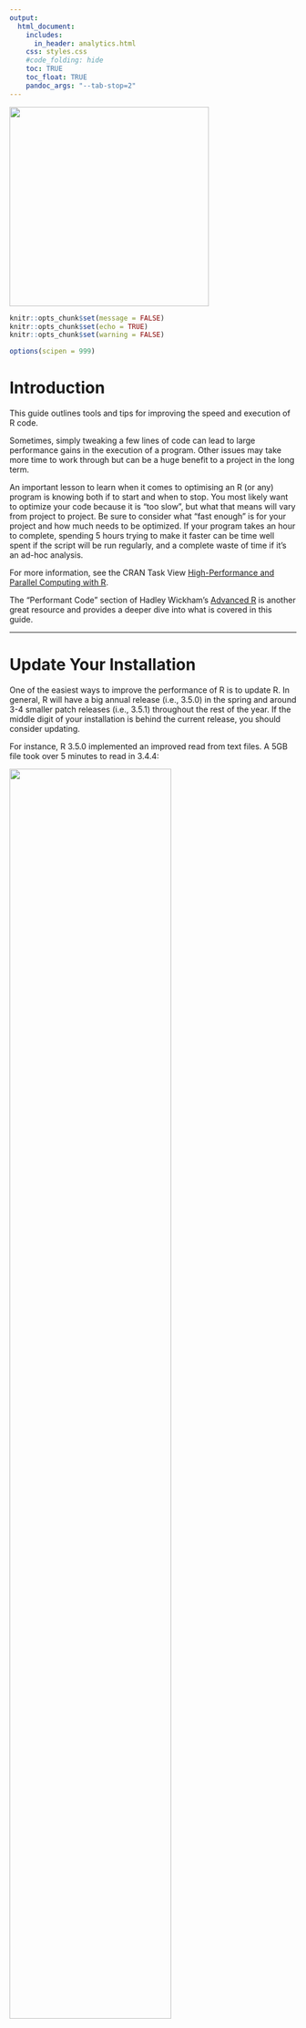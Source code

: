 ```yaml
---
output: 
  html_document:
    includes:
      in_header: analytics.html  	
    css: styles.css
    #code_folding: hide
    toc: TRUE
    toc_float: TRUE
    pandoc_args: "--tab-stop=2"
---
```


<link rel="stylesheet" href="//fonts.googleapis.com/css?family=Lato" />

::: {#header}
<img src="graphics-guide/www/images/urban-institute-logo.png" width="350"/>
:::

```r
knitr::opts_chunk$set(message = FALSE)
knitr::opts_chunk$set(echo = TRUE)
knitr::opts_chunk$set(warning = FALSE)

options(scipen = 999)
```

# Introduction

This guide outlines tools and tips for improving the speed and execution of R code.

Sometimes, simply tweaking a few lines of code can lead to large performance gains in the execution of a program. Other issues may take more time to work through but can be a huge benefit to a project in the long term.

An important lesson to learn when it comes to optimising an R (or any) program is knowing both if to start and when to stop. You most likely want to optimize your code because it is "too slow", but what that means will vary from project to project. Be sure to consider what "fast enough" is for your project and how much needs to be optimized. If your program takes an hour to complete, spending 5 hours trying to make it faster can be time well spent if the script will be run regularly, and a complete waste of time if it's an ad-hoc analysis.

For more information, see the CRAN Task View [High-Performance and Parallel Computing with R](https://CRAN.R-project.org/view=HighPerformanceComputing).

The "Performant Code" section of Hadley Wickham's [Advanced R](http://adv-r.had.co.nz/) is another great resource and provides a deeper dive into what is covered in this guide.

------------------------------------------------------------------------

# Update Your Installation

One of the easiest ways to improve the performance of R is to update R. In general, R will have a big annual release (i.e., 3.5.0) in the spring and around 3-4 smaller patch releases (i.e., 3.5.1) throughout the rest of the year. If the middle digit of your installation is behind the current release, you should consider updating.

For instance, R 3.5.0 implemented an improved read from text files. A 5GB file took over 5 minutes to read in 3.4.4:

![](optimization/images/data-load-3-4.png){width="75%"}

While 3.5.0 took less than half the time:

![](optimization/images/data-load-3-5.png){width="75%"}

To see what the R-core development team is up to, check out the [NEWS](https://cran.r-project.org/doc/manuals/r-devel/NEWS.html) file from the R project.

------------------------------------------------------------------------

# Profiling & Benchmarking

In order to efficiently optimize your code, you'll first need to know where it's running slowest. The `profvis` package provides a nice way of visualizing the execution time and memory useage of your program.

```r
library(profvis)
library(dplyr)

profvis({
	diamonds <- read.csv("optimization/data/diamonds.csv")

	diamonds_by_cut <- diamonds %>%
		group_by(cut) %>%
		summarise_if(is.numeric, mean)

	write.csv(diamonds_by_cut, file = "optimization/data/diamonds_by_cut.csv")

})

```

In this toy example it looks like the `read.csv` function is the bottleneck, so

work on optimizing that first.

Once you find the bottleneck that needs to be optimized, it can be useful to

benchmark different potential solutions. The `microbenchmark` package can help

you choose between different options. Continuing with the simple example with

the `diamonds` dataset, compare the base `read.csv` function with `read_csv`

from the `readr` package.

```r

library(microbenchmark)

microbenchmark(

   read.csv("optimization/data/diamonds.csv"),

   readr::read_csv("optimization/data/diamonds.csv")

)

```

In this case, `read_csv` is about twice as fast as the base R implementations.

# Parallel Computing

Often, time-intensive R code can be sped up by breaking the execution of

the job across additional cores of your computer. This is called parallel computing.

## Learn `lapply`/`purrr::map`

Learning the `lapply` (and variants) function from Base R or the `map` (and variants) function from the `purrr` package is the first step in learning to run R code in parallel. Once you understand how `lapply` and `map` work, running your code in parallel will be simple.

Say you have a vector of numbers and want to find the square root of each one

(ignore for now that `sqrt` is vectorized, which will be covered later).

You could write a for loop and iterate over each element of the vector:

```r

x <- c(1, 4, 9, 16)

out <- vector("list", length(x))

for (i in seq_along(x)) {

   out[[i]] <- sqrt(x[[i]])

}

unlist(out)

```

The `lapply` function essentially handles the overhead of constructing a for

loop for you. The syntax is:

```r

lapply(X, FUN, ...)

```

`lapply` will then take each element of `X` and apply the `FUN`ction to it.

Our simple example then becomes:

```r

x <- c(1, 4, 9, 16)

out <- lapply(x, sqrt)

unlist(out)

```

Those working within the `tidyverse` may use `map` from the `purrr` package equivalently:

```r

library(purrr)

x <- c(1, 4, 9, 16)

out <- map(x, sqrt)

unlist(out)

```

## Motivating Example

Once you are comfortable with `lapply` and/or `map`, running the same code in

parallel takes just an additional line of code.

For `lapply` users, the `future.apply` package contains an equivalent

`future_lapply` function. Just be sure to call `plan(multiprocess)` beforehand,

which will handle the back-end orchestration needed to run in parallel.

```r

# install.packages("future.apply")

library(future.apply)

plan(multiprocess)

out <- future_lapply(x, sqrt)

unlist(out)

```

For `purrr` users, the `furrr` (i.e., future purrr) package includes an

equivalent `future_map` function:

```r

# install.packages("furrr")

library(furrr)

plan(multiprocess)

y <- future_map(x, sqrt)

unlist(y)

```

How much faster did this simple example run in parallel?

```r

library(future.apply)

plan(multiprocess)

x <- c(1, 4, 9, 16)

microbenchmark::microbenchmark(

   sequential = lapply(x, sqrt),

   parallel = future_lapply(x, sqrt),

   unit = "s"

)

```

Parallelization was actually slower. In this case, the overhead of

setting the code to run in parallel far outweighed any performance gain. In

general, parallelization works well on long-running & compute intensive jobs.

## A (somewhat) More Complex Example

In this example we'll use the `diamonds` dataset from `ggplot2` and perform a

kmeans cluster. We'll use `lapply` to iterate the number of clusters from 2 to

5:

```r

df <- ggplot2::diamonds

df <- dplyr::select(df, -c(cut, color, clarity))

centers = 2:5

system.time(

   lapply(centers,

                function(x) kmeans(df, centers = x, nstart = 500)

                )

   )

```

A now running the same code in parallel:

```r

library(future.apply)

plan(multiprocess)

system.time(

   future_lapply(centers,

                               function(x) kmeans(df, centers = x, nstart = 500)

                               )

   )

```

While we didn't achieve perfect scaling, we still get a nice bump in execution

time.

## Additional Packages

For the sake of ease and brevity, this guide focused on the `futures` framework

for parallelization. However, you should be aware that there are a number of

other ways to parallelize your code.

### The `parallel` Package

The `parallel` package is included in your base R installation. It includes

analogues of the various `apply` functions:

-   `parLapply`

-   `mclapply` - not available on Windows

These functions generally require more setup, especially on Windows machines.

### The `doParallel` Package

The `doParallel` package builds off of `parallel` and is

useful for code that uses for loops instead of `lapply`. Like the parallel

package, it generally requires more setup, especially on Windows machines.

### Machine Learning - `caret`

For those running machine learning models, the `caret` package can easily

leverage `doParallel` to speed up the execution of multiple models. Lifting

the example from the package documentation:

```r

library(doParallel)

cl <- makePSOCKcluster(5) # number of cores to use

registerDoParallel(cl)

## All subsequent models are then run in parallel

model <- train(y ~ ., data = training, method = "rf")

## When you are done:

stopCluster(cl)

```

Be sure to check out the full

[documentation](http://topepo.github.io/caret/parallel-processing.html)

for more detail.

------------------------------------------------------------------------

# Big Data

As data collection and storage becomes easier and cheaper, it is relatively

simple to obtain relatively large data files. An important point to keep in

mind is that the size of your data will generally expand when it is read

from a storage device into R. A general rule of thumb is that a file will take

somewhere around 3-4 times more space in memory than it does on disk.

For instance, compare the size of the `iris` data set when it is saved as a

.csv file locally vs the size of the object when it is read in to an R session:

```r

file.size("optimization/data/iris.csv") / 1000

df <- readr::read_csv("optimization/data/iris.csv")

pryr::object_size(df)

```

This means that on a standard Urban Institute desktop, you may have issues

reading in files that are larger than 4 GB.

## Object Size

The type of your data can have a big impact on the size of your data frame

when you are dealing with larger files. There are four main types of atomic

vectors in R:

1.  `logical`

2.  `integer`

3.  `double` (also called `numeric`)

4.  `character`

## Each of these data types occupies a different amount of space in memory

`logical` and `integer` vectors use 4 bytes per element, while a `double` will

occupy 8 bytes. R uses a global string pool, so `character` vectors are hard

to estimate, but will generally take up more space for element.

Consider the following example:

```r

x <- 1:100

pryr::object_size(x)

pryr::object_size(as.double(x))

pryr::object_size(as.character(x))

```

An incorrect data type can easily cost you a lot of space in memory, especially

at scale. This often happens when reading data from a text or csv file - data

may have a format such as `c(1.0, 2.0, 3.0)` and will be read in as a `numeric`

column, when `integer` is more appropriate and compact.

You may also be familiar with `factor` variables within R. Essentially a

`factor` will represent your data as integers, and map them back to their

character representation. This can save memory when you have a compact and

unique level of factors:

```r

x <- sample(letters, 10000, replace = TRUE)

pryr::object_size(as.character(x))

pryr::object_size(as.factor(x))

```

However if each element is unique, or if there is not a lot of overlap among

elements, than the overhead will make a factor larger than its character

representation:

```r

pryr::object_size(as.factor(letters))

pryr::object_size(as.character(letters))

```

## Cloud Computing

Sometimes, you will have data that are simply too large to ever fit on your

local desktop machine. If that is the case, then the Elastic Cloud Computing

Environment from the Office of Technology and Data Science can provide you with

easy access to powerful analytic tools for computationally intensive project.

The Elastic Cloud Computing Environment allows researchers to quickly spin-up

an Amazon Web Services (AWS) Elastic Cloud Compute (EC2) instance. These

instances offer increased memory to read in large datasets, along with

additional CPUs to provide the ability to process data in parallel at an

impressive scale.

| Instance \| CPU \| Memory (GB) \|

\|----------\|-----\|--------\|

| Desktop \| 8 \| 16 \|

| c5.4xlarge \| 16 \| 32 \|

| c5.9xlarge \| 36 \| 72 \|

| c5.18xlarge \| 72 \| 144 \|

| x1e.8xlarge \| 32 \| 976 \|

| x1e.16xlarge \| 64 \| 1952 \|

Feel free to contact Erika Tyagi (etyagi\@urban.org) if this would be useful

for your project.

------------------------------------------------------------------------

# Common Pitfalls

## For Loops and Vector Allocation

A refrain you will often hear is that for loops in R are slow and need to be

avoided at all costs. This is not true! Rather, an improperly constructed loop

in R can bring the execution of your program to a near standstill.

A common for loop structure may look something like:

```r

x <- 1:100

out <- c()

for (i in x) {

   out <- c(out, sqrt(x))

   }

```

The bottleneck in this loop is with the allocation of the vector `out`. Every

time we iterate over an item in `x` and append it to `out`, R makes a copy

of all the items already in `out`. As the size of the loop grows, your code

will take longer and longer to run.

A better practice is to pre-allocate `out` to be the correct length, and then

insert the results as the loop runs.

```r

x <- 1:100

out <- rep(NA, length(x))

for (i in seq_along(x)) {

       out[i] <- sqrt(x[i])

}

```

A quick benchmark shows how much more efficient a loop with a pre-allocated

results vector is:

```r

bad_loop <- function(x) {

   out <- c()

   for (i in x) {

       out <- c(out, sqrt(x))

   }

}

good_loop <- function(x) {

   out <- rep(NA, length(x))

   for (i in seq_along(x)) {

       out[i] <- sqrt(x[i])

   }

}

x <- 1:100

microbenchmark::microbenchmark(

   bad_loop(x),

   good_loop(x)

)

```

And note how performance of the "bad" loop degrades as the loop size grows.

```r

y <- 1:250

microbenchmark::microbenchmark(

   bad_loop(y),

   good_loop(y)

)

```

## Vectorized Functions

Many functions in R are vectorized, meaning they can accept an entire vector

(and not just a single value) as input. The `sqrt` function from the

prior examples is one:

```r

x <- c(1, 4, 9, 16)

sqrt(x)

```

This removes the need to use `lapply` or a for loop. Vectorized functions in

R are generally written in a compiled language like C, C++, or FORTRAN, which

makes their implementation faster.

```r

x <- 1:100

microbenchmark::microbenchmark(

   lapply(x, sqrt),

   sqrt(x)

)

```
